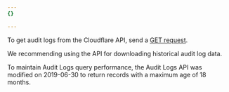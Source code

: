 ```yaml
---
{}

---
```


To get audit logs from the Cloudflare API, send a [GET request](/api/operations/audit-logs-get-account-audit-logs).

We recommending using the API for downloading historical audit log data.

To maintain Audit Logs query performance, the Audit Logs API was modified on 2019-06-30 to return records with a maximum age of 18 months.
